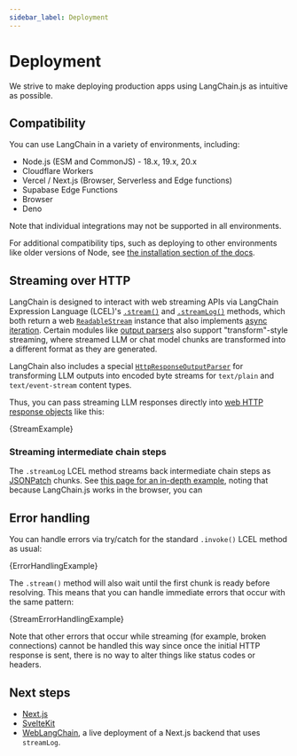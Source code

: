 ```yaml
---
sidebar_label: Deployment
---
```


# Deployment

We strive to make deploying production apps using LangChain.js as intuitive as possible.

## Compatibility

You can use LangChain in a variety of environments, including:

- Node.js (ESM and CommonJS) - 18.x, 19.x, 20.x
- Cloudflare Workers
- Vercel / Next.js (Browser, Serverless and Edge functions)
- Supabase Edge Functions
- Browser
- Deno

Note that individual integrations may not be supported in all environments.

For additional compatibility tips, such as deploying to other environments like older versions of Node, see [the installation section of the docs](/docs/get_started/installation).

## Streaming over HTTP

LangChain is designed to interact with web streaming APIs via LangChain Expression Language (LCEL)'s [`.stream()`](/docs/expression_language/interface#stream) and [`.streamLog()`](/docs/expression_language/interface#stream-log) methods, which both return a web [`ReadableStream`](https://developer.mozilla.org/en-US/docs/Web/API/ReadableStream) instance
that also implements [async iteration](https://developer.mozilla.org/en-US/docs/Web/JavaScript/Reference/Statements/for-await...of). Certain modules like [output parsers](/docs/modules/model_io/output_parsers/)
also support "transform"-style streaming, where streamed LLM or chat model chunks are transformed into a different format as they are generated.

LangChain also includes a special [`HttpResponseOutputParser`](/docs/modules/model_io/output_parsers/types/http_response) for transforming LLM outputs into encoded byte streams for `text/plain` and `text/event-stream` content types.

Thus, you can pass streaming LLM responses directly into [web HTTP response objects](https://developer.mozilla.org/en-US/docs/Web/HTTP/Status) like this:


<CodeBlock language="typescript">{StreamExample}</CodeBlock>

### Streaming intermediate chain steps

The `.streamLog` LCEL method streams back intermediate chain steps as [JSONPatch](https://jsonpatch.com/) chunks.
See [this page for an in-depth example](/docs/expression_language/interface#stream-log), noting that because LangChain.js works in the browser, you can

## Error handling

You can handle errors via try/catch for the standard `.invoke()` LCEL method as usual:


<CodeBlock language="typescript">{ErrorHandlingExample}</CodeBlock>

The `.stream()` method will also wait until the first chunk is ready before resolving. This means that you can handle immediate errors that occur with the same pattern:


<CodeBlock language="typescript">{StreamErrorHandlingExample}</CodeBlock>

Note that other errors that occur while streaming (for example, broken connections) cannot be handled this way since once the initial HTTP response is sent,
there is no way to alter things like status codes or headers.

## Next steps

- [Next.js](/docs/guides/deployment/nextjs)
- [SvelteKit](/docs/guides/deployment/sveltekit)
- [WebLangChain](https://github.com/langchain-ai/weblangchain/blob/main/nextjs/app/api/chat/stream_log/route.ts), a live deployment of a Next.js backend that uses `streamLog`.
